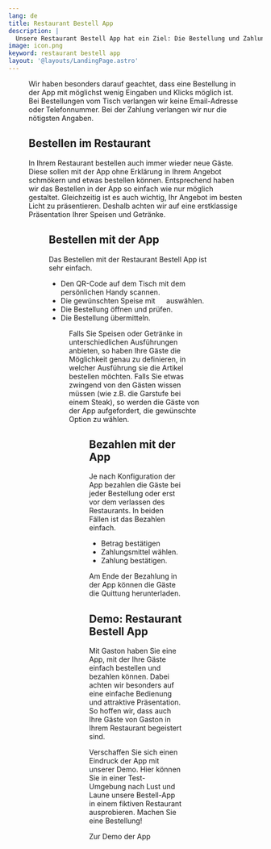 ```yaml
---
lang: de
title: Restaurant Bestell App
description: |
  Unsere Restaurant Bestell App hat ein Ziel: Die Bestellung und Zahlung für die Gäste Ihres Restaurants so einfach wie möglich zu gestalten.
image: icon.png
keyword: restaurant bestell app
layout: '@layouts/LandingPage.astro'
---
```



<Figure
  caption="Speisekarte in Restaurant Bestell App."
  src={import('../../images/restaurant-bestell-app.png')}
/>

Wir haben besonders darauf geachtet, dass eine Bestellung in der App mit möglichst wenig Eingaben und Klicks möglich ist. Bei Bestellungen vom Tisch verlangen wir keine Email-Adresse oder Telefonnummer. Bei der Zahlung verlangen wir nur die nötigsten Angaben.

## Bestellen im Restaurant

In Ihrem Restaurant bestellen auch immer wieder neue Gäste. Diese sollen mit der App ohne Erklärung in Ihrem Angebot schmökern und etwas bestellen können. Entsprechend haben wir das Bestellen in der App so einfach wie nur möglich gestaltet. Gleichzeitig ist es auch wichtig, Ihr Angebot im besten Licht zu präsentieren. Deshalb achten wir auf eine erstklassige Präsentation Ihrer Speisen und Getränke.

<Figure
  caption="Variationen in der Bestell App sehen."
  src={import('../../images/variationen.png')}
/>

## Bestellen mit der App

Das Bestellen mit der Restaurant Bestell App ist sehr einfach.

- Den QR-Code auf dem Tisch mit dem persönlichen Handy scannen.
- Die gewünschten Speise mit <svg style="height: 1em; width: 1em; stroke: var(--primary-color); stroke-width: 4;" viewBox="0 0 24 24"> <path d="M 2,12 L 22,12 M 12,2 L 12,22" /> </svg> auswählen.
- Die Bestellung öffnen und prüfen.
- Die Bestellung übermitteln.

<Figure
  caption="Ein Gast hat eine Bestellung in der App zusammengestellt."
  src={import('../../images/bestellung.png')}
/>

Falls Sie Speisen oder Getränke in unterschiedlichen Ausführungen anbieten, so haben Ihre Gäste die Möglichkeit genau zu definieren, in welcher Ausführung sie die Artikel bestellen möchten. Falls Sie etwas zwingend von den Gästen wissen müssen (wie z.B. die Garstufe bei einem Steak), so werden die Gäste von der App aufgefordert, die gewünschte Option zu wählen.

<Figure
  caption="Optionen in App auswählen."
  src={import('../../images/optionen.png')}
/>

## Bezahlen mit der App

Je nach Konfiguration der App bezahlen die Gäste bei jeder Bestellung oder erst vor dem verlassen des Restaurants. In beiden Fällen ist das Bezahlen einfach.

- Betrag bestätigen
- Zahlungsmittel wählen.
- Zahlung bestätigen.

Am Ende der Bezahlung in der App können die Gäste die Quittung herunterladen.

## Demo: Restaurant Bestell App

Mit Gaston haben Sie eine App, mit der Ihre Gäste einfach bestellen und bezahlen können. Dabei achten wir besonders auf eine einfache Bedienung und attraktive Präsentation. So hoffen wir, dass auch Ihre Gäste von Gaston in Ihrem Restaurant begeistert sind.

Verschaffen Sie sich einen Eindruck der App mit unserer Demo. Hier können Sie in einer Test-Umgebung nach Lust und Laune unsere Bestell-App in einem fiktiven Restaurant ausprobieren. Machen Sie eine Bestellung!

<ButtonLink href="/de/demo/">Zur Demo der App</ButtonLink>
